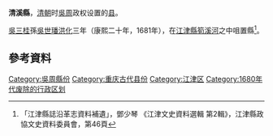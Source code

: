 {{主條目消歧義|關於歷史上設置的其他清溪縣，請參見：'''[[清溪縣|清溪縣]]'''。}}
'''清溪縣'''，[[清朝|清朝]]时[[吳周|吳周]]政权设置的[[县|县]]。 

[[吳三桂|吳三桂]]孫[[吳世璠|吳世璠]][[洪化|洪化]]三年（康熙二十年，1681年），在[[江津縣|江津縣]][[筍溪河|筍溪河]]之中咀置縣<ref>「江津縣誌沿革志資料補遺」，鄧少琴 《江津文史資料選輯 第2輯》，江津縣政協文史資料委員會，第46頁</ref>。

== 參考資料 ==
{{reflist}}

{{清朝行政区划小作品}}
[[Category:吳周縣份|Category:吳周縣份]]
[[Category:重庆古代县份|Category:重庆古代县份]]
[[Category:江津区|Category:江津区]]
[[Category:1680年代废除的行政区划|Category:1680年代废除的行政区划]]